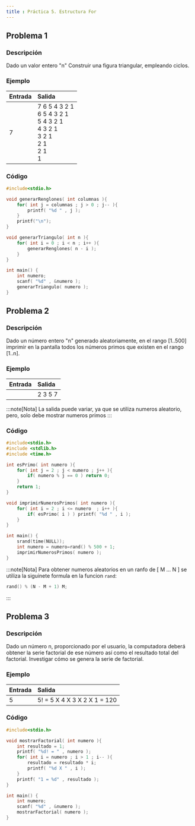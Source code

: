```yaml
---
title : Práctica 5. Estructura For
---
```


## Problema 1

### Descripción 

Dado un valor entero "n" Construir una figura triangular, empleando ciclos.

### Ejemplo 

| Entrada | Salida |
|------|:-------|
7  | 7 6 5 4 3 2 1 <br/> 6 5 4 3 2 1 <br/> 5 4 3 2 1 <br/> 4 3 2 1 <br/> 3 2 1 <br/> 2 1 <br/> 2 1 <br/> 1 <br/>

### Código

```c 
#include<stdio.h>

void generarRenglones( int columnas ){
    for( int j = columnas ; j > 0 ; j-- ){
        printf( "%d " , j );
    }
    printf("\n");
}

void generarTriangulo( int n ){
    for( int i = 0 ; i < n ; i++ ){
        generarRenglones( n - i );
    }
}

int main() {
    int numero;
    scanf( "%d" , &numero );
    generarTriangulo( numero );
}
```

## Problema 2

### Descripción 

Dado un número entero "n" generado aleatoriamente, en el rango [1..500] imprimir en la pantalla todos los números primos que existen en el rango [1..n].

### Ejemplo 

| Entrada | Salida |
|------|:-------|
   <br/>    | 2 3 5 7

:::note[Nota]
La salida puede variar, ya que se utiliza numeros aleatorio, pero, solo debe mostrar numeros primos
:::

### Código

```c 
#include<stdio.h>
#include <stdlib.h>
#include <time.h>

int esPrimo( int numero ){
    for( int j = 2 ; j < numero ; j++ ){
        if( numero % j == 0 ) return 0;
    }
    return 1;
}

void imprimirNumerosPrimos( int numero ){
    for( int i = 2 ; i <= numero  ; i++ ){
        if( esPrimo( i ) ) printf( "%d " , i );
    }
}

int main() {
    srand(time(NULL));
    int numero = numero=rand() % 500 + 1;
    imprimirNumerosPrimos( numero );
}
```

:::note[Nota]
Para obtener numeros aleatorios en un ranfo de [ M ... N ] se utiliza la siguinete formula en la funcion `rand`:
```c 
rand() % (N - M + 1) M;
```
:::

## Problema 3

### Descripción 

Dado un número n, proporcionado por el usuario, la computadora deberá obtener la serie factorial de ese número así como el resultado total del factorial.  Investigar cómo se genera la serie de factorial.

### Ejemplo 

| Entrada | Salida |
|------|:-------|
5 | 5! = 5 X 4 X 3 X 2 X 1 = 120

### Código

```c 
#include<stdio.h>

void mostrarFactorial( int numero ){
    int resultado = 1;
    printf( "%d! = " , numero );
    for( int i = numero ; i > 1 ; i-- ){
        resultado = resultado * i;
        printf( "%d X " , i );
    }
    printf( "1 = %d" , resultado );
}

int main() {
    int numero;
    scanf( "%d" , &numero );
    mostrarFactorial( numero );
}
```